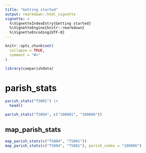 ```yaml
---
title: "Getting started"
output: rmarkdown::html_vignette
vignette: >
  %\VignetteIndexEntry{Getting started}
  %\VignetteEngine{knitr::rmarkdown}
  %\VignetteEncoding{UTF-8}
---
```


```r
knitr::opts_chunk$set(
  collapse = TRUE,
  comment = "#>"
)
```

```r
library(coeparishdata)
```

<!-- WARNING - This vignette is generated by {fusen} from dev/flat_first.qmd: do not edit by hand -->




# parish_stats
    
  
```r
parish_stats("TS001") |> 
  head()

parish_stats("TS004", c("100001", "100006"))
```

  

## map_parish_stats

```r
map_parish_stats(c("TS004", "TS001"))
map_parish_stats(c("TS004", "TS001"), parish_codes = "100006")
```


